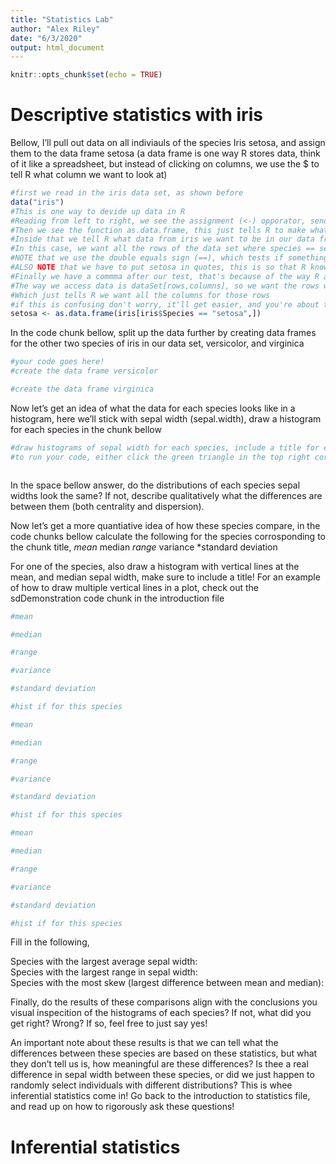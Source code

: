```yaml
---
title: "Statistics Lab"
author: "Alex Riley"
date: "6/3/2020"
output: html_document
---
```


```r
knitr::opts_chunk$set(echo = TRUE)
```

# Descriptive statistics with iris

Bellow, I'll pull out data on all indiviauls of the species Iris setosa, and assign them to the data frame setosa (a data frame is one way R stores data, think of it like a spreadsheet, but instead of clicking on columns, we use the $ to tell R what column we want to look at)
```r
#first we read in the iris data set, as shown before
data("iris")
#This is one way to devide up data in R
#Reading from left to right, we see the assignment (<-) opporator, sending the output of our code to the variable setosa
#Then we see the function as.data.frame, this just tells R to make whatever is inside those parentesies into a data frame
#Inside that we tell R what data from iris we want to be in our data frame
#In this case, we want all the rows of the data set where species == setosa
#NOTE that we use the double equals sign (==), which tests if something is equal, the single equals sign (=) in R is the same as the assignment opporator (<-) I just like using a nifty little arrow
#ALSO NOTE that we have to put setosa in quotes, this is so that R knows we're looking talking about a word (string is the official variable type!) as opposed to a variable calles setosa (don't worry too much about this right now, just use quotes in your code bellow!)
#Finally we have a commma after our test, that's because of the way R accesses data in a table or data frame,
#The way we access data is dataSet[rows,columns], so we want the rows where species==setosa, but we leave out specifying columns,
#Which just tells R we want all the columns for those rows
#if this is confusing don't worry, it'll get easier, and you're about to get to practice!
setosa <- as.data.frame(iris[iris$Species == "setosa",])
```

In the code chunk bellow, split up the data further by creating data frames for the other two species of iris in our data set, versicolor, and virginica

```r
#your code goes here!
#create the data frame versicolor

#create the data frame virginica

```

Now let's get an idea of what the data for each species looks like in a histogram, here we'll stick with sepal width (sepal.width), draw a histogram for each species in the chunk bellow

```r
#draw histograms of sepal width for each species, include a title for each, by inclucing main = "hisogram of *species name* sepal width", see the code chunk titled normalData in the introduction_to_stats file for an example 
#to run your code, either click the green triangle in the top right corner of this chunk, or click on your code and hit ctrl+shift+enter



```

In the space bellow answer, do the distributions of each species sepal widths look the same? If not, describe qualitatively what the differences are between them (both centrality and dispersion).




Now let's get a more quantiative idea of how these species compare, in the code chunks bellow calculate the following for the species corrosponding to the chunk title,
*mean
*median
*range
*variance
*standard deviation

For one of the species, also draw a histogram with vertical lines at the mean, and median sepal width, make sure to include a title! 
For an example of how to draw multiple vertical lines in a plot, check out the sdDemonstration code chunk in the introduction file

```r
#mean

#median

#range

#variance

#standard deviation

#hist if for this species

```

```r
#mean

#median

#range

#variance

#standard deviation

#hist if for this species

```

```r
#mean

#median

#range

#variance

#standard deviation

#hist if for this species

```

Fill in the following,

Species with the largest average sepal width:  
Species with the largest range in sepal width:  
Species with the most skew (largest difference between mean and median):  

Finally, do the results of these comparisons align with the conclusions you visual inspecition of the histograms of each species? If not, what did you get right? Wrong? If so, feel free to just say yes!  


An important note about these results is that we can tell what the differences between these species are based on these statistics, but what they don't tell us is, how meaningful are these differences? Is thee a real difference in sepal width between these species, or did we just happen to randomly select individuals with different distributions? This is whee inferential statistics come in! Go back to the introduction to statistics file, and read up on how to rigorously ask these questions!

# Inferential statistics